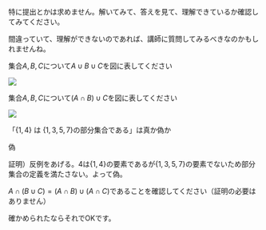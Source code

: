 
特に提出とかは求めません。解いてみて、答えを見て、理解できているか確認してみてください。

間違っていて、理解ができないのであれば、講師に質問してみるべきなのかもしれませんね。

<Tabs>

<TabItem value="summary" label="問題">

集合$A, B, C$について$A \cup B \cup C$を図に表してください

</TabItem>

<TabItem value="answer" label="答え">

![](./images/a_cap_b_cap_c.png)

</TabItem>
</Tabs>

<Tabs>

<TabItem value="summary" label="問題">

集合$A, B, C$について$(A \cap B) \cup C$を図に表してください

</TabItem>

<TabItem value="answer" label="答え">

![](./images/a_cap_b_cup_c.png)

</TabItem>
</Tabs>

<Tabs>

<TabItem value="summary" label="問題">

「$\{1, 4\}$ は $\{1, 3, 5, 7\}$の部分集合である」は真か偽か

</TabItem>

<TabItem value="answer" label="答え">

偽

証明）反例をあげる。4は$\{1, 4\}$の要素であるが$\{1, 3, 5, 7\}$の要素でないため部分集合の定義を満たさない。よって偽。

</TabItem>
</Tabs>
<Tabs>

<TabItem value="summary" label="問題">

$A \cap (B \cup C) = (A \cap B) \cup (A \cap C)$であることを確認してください（証明の必要はありません）

</TabItem>

<TabItem value="answer" label="答え">

確かめられたならそれでOKです。

</TabItem>
</Tabs>
